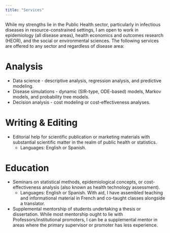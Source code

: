 ```yaml
---
title: "Services"
---
```


While my strengths lie in the Public Health sector, particularly in infectious diseases in resource-constrained settings, I am open to work in epidemiology (all disease areas), health economics and outcomes research (HEOR), and the social or environmental sciences. The following services are offered to any sector and regardless of disease area:

# Analysis
- Data science - descriptive analysis, regression analysis, and predictive modeling.
- Disease simulations - dynamic (SIR-type, ODE-based) models, Markov models, and probability tree models. 
- Decision analysis - cost modeling or cost-effectiveness analyses.  

# Writing & Editing
- Editorial help for scientific publication or marketing materials with substantial scientific matter in the realm of public health or statistics.
  + Languages: English or Spanish.

# Education
- Seminars on statistical methods, epidemiological concepts, or cost-effectiveness analysis (also known as health technology assessment).
  + Languages: English or Spanish. With aid, I have assembled teaching and informational material in French and co-taught classes alongside a translator.
- Supplemental mentorship of students undertaking a thesis or dissertation. While most mentorship ought to lie with Professors/institutional promoters, I can be a supplemental mentor in areas where the primary supervisor or promoter has less experience.
